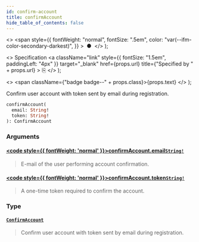 ```yaml
---
id: confirm-account
title: confirmAccount
hide_table_of_contents: false
---
```


  <>
    <span
      style={{
        fontWeight: "normal",
        fontSize: ".5em",
        color: "var(--ifm-color-secondary-darkest)",
      }}
    >
      &nbsp;●&nbsp;
    </span>
  </>
);

  <>
    Specification
    <a
      className="link"
      style={{ fontSize: "1.5em", paddingLeft: "4px" }}
      target="\_blank"
      href={props.url}
      title={"Specified by " + props.url}
    >
      ⎘
    </a>
  </>
);

  <>
    <span className={"badge badge--" + props.class}>{props.text}</span>
  </>
);

Confirm user account with token sent by email during registration.

```graphql
confirmAccount(
  email: String!
  token: String!
): ConfirmAccount
```

### Arguments

#### [<code style={{ fontWeight: 'normal' }}>confirmAccount.<b>email</b></code>](#)<Bullet />[`String!`](../../../api-reference/miscellaneous/scalars/string) <Badge class="secondary" text="non-null"/> <Badge class="secondary" text="scalar"/> <Badge class="secondary" text="miscellaneous"/>

> E-mail of the user performing account confirmation.

#### [<code style={{ fontWeight: 'normal' }}>confirmAccount.<b>token</b></code>](#)<Bullet />[`String!`](../../../api-reference/miscellaneous/scalars/string) <Badge class="secondary" text="non-null"/> <Badge class="secondary" text="scalar"/> <Badge class="secondary" text="miscellaneous"/>

> A one-time token required to confirm the account.

### Type

#### [`ConfirmAccount`](../../../api-reference/users/objects/confirm-account) <Badge class="secondary" text="object"/> <Badge class="secondary" text="users"/>

> Confirm user account with token sent by email during registration.
